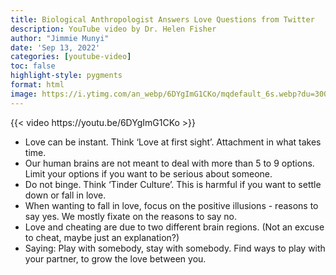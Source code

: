 ```yaml
---
title: Biological Anthropologist Answers Love Questions from Twitter
description: YouTube video by Dr. Helen Fisher
author: "Jimmie Munyi"
date: 'Sep 13, 2022'
categories: [youtube-video]
toc: false
highlight-style: pygments
format: html
image: https://i.ytimg.com/an_webp/6DYgImG1CKo/mqdefault_6s.webp?du=3000&sqp=COi605sG&rs=AOn4CLDRQOElzkvzkUAUZpWTGZDEwIO_kw
---
```



{{< video https://youtu.be/6DYgImG1CKo >}}

- Love can be instant. Think 'Love at first sight'. Attachment in what takes time.
- Our human brains are not meant to deal with more than 5 to 9 options. Limit your options if you want to be serious about someone.
- Do not binge. Think 'Tinder Culture'. This is harmful if you want to settle down or fall in love.
- When wanting to fall in love, focus on the positive illusions - reasons to say yes. We mostly fixate on the reasons to say no.
- Love and cheating are due to two different brain regions. (Not an excuse to cheat, maybe just an explanation?)
- Saying: Play with somebody, stay with somebody. Find ways to play with your partner, to grow the love between you.
